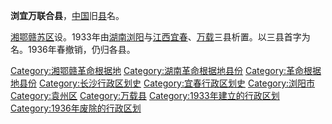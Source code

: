 '''浏宜万联合县'''，[[中国|中国]]旧[[县|县]]名。

[[湘鄂赣苏区|湘鄂赣苏区]]设。1933年由[[湖南省_(中華民國)|湖南]][[浏阳县|浏阳]]与[[江西省_(中華民國)|江西]][[宜春县|宜春]]、[[万载县|万载]]三县析置。以三县首字为名。1936年春撤销，仍归各县。 

{{中华民国大陆时期行政区划小作品}}
[[Category:湘鄂赣革命根据地|Category:湘鄂赣革命根据地]]
[[Category:湖南革命根据地县份|Category:湖南革命根据地县份]]
[[Category:革命根据地县份|Category:革命根据地县份]]
[[Category:长沙行政区划史|Category:长沙行政区划史]]
[[Category:宜春行政区划史|Category:宜春行政区划史]]
[[Category:浏阳市|Category:浏阳市]]
[[Category:袁州区|Category:袁州区]]
[[Category:万载县|Category:万载县]]
[[Category:1933年建立的行政区划|Category:1933年建立的行政区划]]
[[Category:1936年废除的行政区划|Category:1936年废除的行政区划]]
